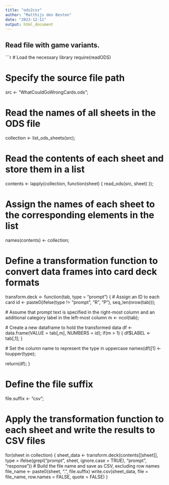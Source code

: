 ---
title: "ods2csv"
author: "Matthijs den Besten"
date: "2023-12-11"
output: html_document
---

## Read file with game variants.

```{r}
# Load the necessary library
require(readODS)

# Specify the source file path
src <- "WhatCouldGoWrongCards.ods";

# Read the names of all sheets in the ODS file
collection <- list_ods_sheets(src);

# Read the contents of each sheet and store them in a list
contents <- lapply(collection, function(sheet) {
  read_ods(src, sheet)
});

# Assign the names of each sheet to the corresponding elements in the list
names(contents) <- collection;




# Define a transformation function to convert data frames into card deck formats
transform.deck <- function(tab, type = "prompt") {
  # Assign an ID to each card
  id <- paste0(ifelse(type != "prompt", "R", "P"), seq_len(nrow(tab)));
  
  # Assume that prompt text is specified in the right-most column and an additional category label in the left-most column
  m <- ncol(tab);
  
  # Create a new dataframe to hold the transformed data
  df <- data.frame(VALUE = tab[,m], NUMBERS = id);
  if(m > 1) {
    df$LABEL <- tab[,1];
  }
  
  # Set the column name to represent the type in uppercase
  names(df)[1] <- toupper(type);
  
  return(df);
}


# Define the file suffix
file.suffix <- "csv";

# Apply the transformation function to each sheet and write the results to CSV files
for(sheet in collection) {
  sheet_data <- transform.deck(contents[[sheet]],
                               type = ifelse(grepl("prompt", sheet, ignore.case = TRUE),
                                             "prompt", "response"))
  # Build the file name and save as CSV, excluding row names
  file_name <- paste0(sheet, ".", file.suffix)
  write.csv(sheet_data, file = file_name, row.names = FALSE, quote = FALSE)
}
